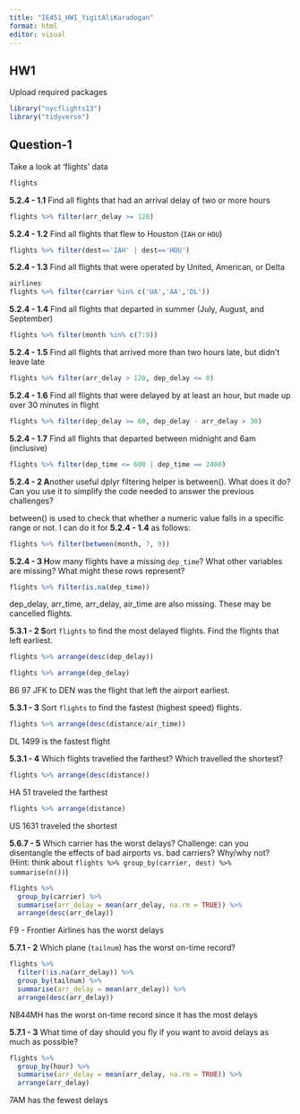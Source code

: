 ```yaml
---
title: "IE451_HW1_YigitAliKaradogan"
format: html
editor: visual
---
```


## HW1

Upload required packages

```r
library("nycflights13")
library("tidyverse")
```

## Question-1

Take a look at 'flights' data

```r
flights
```

**5.2.4 - 1.1** Find all flights that had an arrival delay of two or more hours

```r
flights %>% filter(arr_delay >= 120)
```

**5.2.4 - 1.2** Find all flights that flew to Houston (`IAH` or `HOU`)

```r
flights %>% filter(dest=='IAH' | dest=='HOU')
```

**5.2.4 - 1.3** Find all flights that were operated by United, American, or Delta

```r
airlines
flights %>% filter(carrier %in% c('UA','AA','DL'))
```

**5.2.4 - 1.4** Find all flights that departed in summer (July, August, and September)

```r
flights %>% filter(month %in% c(7:9))
```

**5.2.4 - 1.5** Find all flights that arrived more than two hours late, but didn't leave late

```r
flights %>% filter(arr_delay > 120, dep_delay <= 0)
```

**5.2.4 - 1.6** Find all flights that were delayed by at least an hour, but made up over 30 minutes in flight

```r
flights %>% filter(dep_delay >= 60, dep_delay - arr_delay > 30)
```

**5.2.4 - 1.7** Find all flights that departed between midnight and 6am (inclusive)

```r
flights %>% filter(dep_time <= 600 | dep_time == 2400)
```

**5.2.4 - 2 A**nother useful dplyr filtering helper is between(). What does it do? Can you use it to simplify the code needed to answer the previous challenges?

between() is used to check that whether a numeric value falls in a specific range or not. I can do it for **5.2.4 - 1.4** as follows:

```r
flights %>% filter(between(month, 7, 9))
```

**5.2.4 - 3 H**ow many flights have a missing `dep_time`? What other variables are missing? What might these rows represent?

```r
flights %>% filter(is.na(dep_time))
```

dep_delay, arr_time, arr_delay, air_time are also missing. These may be cancelled flights.

**5.3.1 - 2 S**ort `flights` to find the most delayed flights. Find the flights that left earliest.

```r
flights %>% arrange(desc(dep_delay))
```

```r
flights %>% arrange(dep_delay)
```

B6 97 JFK to DEN was the flight that left the airport earliest.

**5.3.1 - 3** Sort `flights` to find the fastest (highest speed) flights.

```r
flights %>% arrange(desc(distance/air_time))
```

DL 1499 is the fastest flight

**5.3.1 - 4** Which flights travelled the farthest? Which travelled the shortest?

```r
flights %>% arrange(desc(distance))
```

HA 51 traveled the farthest

```r
flights %>% arrange(distance)
```

US 1631 traveled the shortest

**5.6.7 - 5** Which carrier has the worst delays? Challenge: can you disentangle the effects of bad airports vs. bad carriers? Why/why not? (Hint: think about `flights %>% group_by(carrier, dest) %>% summarise(n())`)

```r
flights %>%
  group_by(carrier) %>%
  summarise(arr_delay = mean(arr_delay, na.rm = TRUE)) %>%
  arrange(desc(arr_delay))
```

F9 - Frontier Airlines has the worst delays

**5.7.1 - 2** Which plane (`tailnum`) has the worst on-time record?

```r
flights %>%
  filter(!is.na(arr_delay)) %>%
  group_by(tailnum) %>%
  summarise(arr_delay = mean(arr_delay)) %>% 
  arrange(desc(arr_delay))
```

N844MH has the worst on-time record since it has the most delays

**5.7.1 - 3** What time of day should you fly if you want to avoid delays as much as possible?

```r
flights %>%
  group_by(hour) %>%
  summarise(arr_delay = mean(arr_delay, na.rm = TRUE)) %>%
  arrange(arr_delay)
```

7AM has the fewest delays
